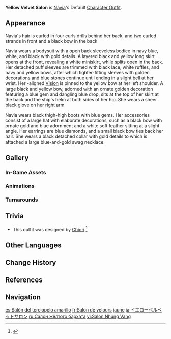 {{Outfit Infobox
|id           = 209100
|image        = <gallery>
Character Navia Full Wish.png|Wish
Character Navia Game.png|In-Game
</gallery>
|character    = Navia
|type         = Default
|description  = Navia's outfit. An elegant dress that cleaves perfectly to the image of a Fontainian lady, lending this adventurous, far-from-traditional young woman a fresh look indeed.
|obtain       = Unlocked upon obtaining character
}}
'''Yellow Velvet Salon''' is [[Navia]]'s Default [[Character Outfit]].

==Appearance==
<!-- Keep appearance section short and concise. Limit to 1-2 paragraphs (preferably 1 paragraph) with 3-4 sentences each. -->
Navia's hair is curled in four curls drills behind her back, and two curled strands in front and a black bow in the back   

Navia wears a bodysuit with a open back sleeveless bodice in navy blue, white, and black with gold details. A layered black and yellow long skirt opens at the front, revealing a white miniskirt, while splits open in the back. Her detached puff sleeves are trimmed with black lace, white ruffles, and navy and yellow bows, after which tighter-fitting sleeves with golden decorations and blue stones continue until ending in a slight bell at her wrist. Her {{Ousia}}-aligned {{Geo}} [[Vision]] is pinned to the yellow bow at her left shoulder. A large black and yellow bow, adorned with an ornate golden decoration featuring a blue gem and dangling blue drop, sits at the top of her skirt at the back and the ship's helm at both sides of her hip. She wears a sheer black glove on her right arm

Navia wears black thigh-high boots with blue gems. Her accessories consist of a large hat with elaborate decorations, such as a black bow with ornate gold and blue adornment and a white soft feather sitting at a slight angle. Her earrings are blue diamonds, and a small black bow ties back her hair. She wears a black detached collar with gold details to which is attached a large blue-and-gold swag necklace.

==Gallery==
===In-Game Assets===
{{Assets/Outfit|Yellow Velvet Salon|nomain=1}}

===Animations===
{{Preview/CharacterAnimations|Navia|nocaption=1}}

===Turnarounds===
{{Turnarounds}}

==Trivia==
* This outfit was designed by [[Chiori]].<ref>{{Ref/Quest|The Crack of Muskets Breaking the Silence (Quest)}}</ref>

==Other Languages==
{{Other Languages
|en      = Yellow Velvet Salon
|zhs     = 黄丝绒沙龙
|zhs_rm  = Huáng Sīróng Shālóng
|zht     = 黃絲絨沙龍
|zht_rm  = 
|zh_tl   = 
|ja      = イエローベルベットサロン
|ja_rm   = Ieroo Berubetto Saron
|ja_tl   = Yellow Velvet Salon
|ko      = 옐로우 벨벳 살롱
|ko_tl   = Yellow Velvet Salon
|es      = Salón del terciopelo amarillo
|es_tl   = Yellow Velvet Salon
|fr      = Salon de velours jaune
|fr_tl   = Yellow Velvet Salon
|ru      = Салон жёлтого бархата
|ru_tl   = Yellow Velvet Salon
|th      = ซาลอนกำมะหยี่สีทอง
|th_rm   = 
|th_tl   = 
|vi      = Salon Nhung Vàng
|vi_tl   = 
|de      = Salon des gelben Samts
|de_tl   = Salon of Yellow Velvet
|id      = Yellow Velvet Salon
|pt      = Salão de Veludo Amarelo
|pt_tl   = 
|tr      = Sarı Kadife
|tr_tl   = 
|it      = Salotto di velluto giallo
|it_tl   = Yellow Velvet Living Room
}}

==Change History==
{{Change History|4.3}}

==References==
{{Reflist}}

==Navigation==
{{Dressing Room Navbox|type=outfit}}

[[es:Salón del terciopelo amarillo]]
[[fr:Salon de velours jaune]]
[[ja:イエローベルベットサロン]]
[[ru:Салон жёлтого бархата]]
[[vi:Salon Nhung Vàng]]